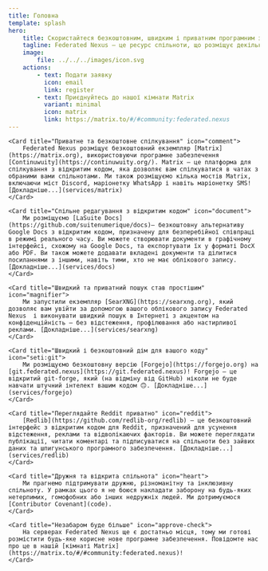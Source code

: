```yaml
---
title: Головна
template: splash
hero:
    title: Скористайтеся безкоштовним, швидким і приватним програмним забезпеченням Federated Nexus
    tagline: Federated Nexus — це ресурс спільноти, що розміщує декілька служб FOSS (особливо федеративних), включаючи Matrix і Forgejo.
    image:
        file: ../../../images/icon.svg
    actions:
        - text: Подати заявку
          icon: email
          link: register
        - text: Приєднуйтесь до нашої кімнати Matrix
          variant: minimal
          icon: matrix
          link: https://matrix.to/#/#community:federated.nexus
---
```



<CardGrid>

    <Card title="Приватне та безкоштовне спілкування" icon="comment">
        Federated Nexus розміщує безкоштовний екземпляр [Matrix](https://matrix.org), використовуючи програмне забезпечення [Continuwuity](https://continuwuity.org/). Matrix — це платформа для спілкування з відкритим кодом, яка дозволяє вам спілкуватися в чатах з обраними вами спільнотами. Ми також розміщуємо кілька мостів Matrix, включаючи міст Discord, маріонетку WhatsApp і навіть маріонетку SMS!  [Докладніше...](services/matrix)
    </Card>

    <Card title="Спільне редагування з відкритим кодом" icon="document">
    	Ми розміщуємо [LaSuite Docs](https://github.com/suitenumerique/docs)— безкоштовну альтернативу Google Docs з відкритим кодом, призначену для безперебійної співпраці в режимі реального часу. Ви можете створювати документи в графічному інтерфейсі, схожому на Google Docs, та експортувати їх у форматі DocX або PDF. Ви також можете додавати вкладені документи та ділитися посиланнями з іншими, навіть тими, хто не має облікового запису. [Докладніше...](services/docs)
    </Card>

    <Card title="Швидкий та приватний пошук став простішим" icon="magnifier">
        Ми запустили екземпляр [SearXNG](https://searxng.org), який дозволяє вам увійти за допомогою вашого облікового запису Federated Nexus  і виконувати швидкий пошук в Інтернеті з акцентом на конфіденційність — без відстеження, профілювання або настирливої реклами. [Докладніше...](services/searxng)
    </Card>

    <Card title="Швидкий і безкоштовний дім для вашого коду" icon="seti:git">
        Ми розміщуємо безкоштовну версію [Forgejo](https://forgejo.org) на [git.federated.nexus](https://git.federated.nexus)! Forgejo — це відкритий git-forge, який (на відміну від GitHub) ніколи не буде навчати штучний інтелект вашим кодом 🙃. [Докладніше...](services/forgejo)
    </Card>

    <Card title="Переглядайте Reddit приватно" icon="reddit">
    	[Redlib](https://github.com/redlib-org/redlib) — це безкоштовний інтерфейс з відкритим кодом для Reddit, призначений для усунення відстеження, реклами та відволікаючих факторів. Ви можете переглядати публікації, читати коментарі та підписуватися на спільноти без зайвих даних та шпигунського програмного забезпечення. [Докладніше...](services/redlib)
    </Card>

    <Card title="Дружня та відкрита спільнота" icon="heart">
        Ми прагнемо підтримувати дружню, різноманітну та інклюзивну спільноту. У рамках цього я не боюся накладати заборону на будь-яких нетерпимих, гомофобних або інших недружніх людей. Ми дотримуємося [Contributor Covenant](code).
    </Card>

    <Card title="Незабаром буде більше" icon="approve-check">
        На серверах Federated Nexus ще є достатньо місця, тому ми готові розмістити будь-яке корисне нове програмне забезпечення. Повідомте нас про це в нашій [кімнаті Matrix](https://matrix.to/#/#community:federated.nexus)!
    </Card>

</CardGrid>
